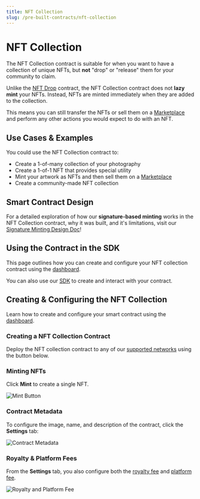 ```yaml
---
title: NFT Collection
slug: /pre-built-contracts/nft-collection
---
```



# NFT Collection

<div className="deployContractBtnContainer" style={{ marginTop: -70 }}>
  <DeployThisContractButton
    link={"https://thirdweb.com/contracts/new/pre-built/token/nft-collection"}
    contractType="nft-collection"
  />
</div>

The NFT Collection contract is suitable for when you want to have a collection of unique NFTs, but **not** "drop" or "release" them for your community to claim.

Unlike the [NFT Drop](/pre-built-contracts/nft-drop) contract, the NFT Collection contract does not **lazy mint** your NFTs. Instead, NFTs are minted immediately when they are added to the collection.

This means you can still transfer the NFTs or sell them on a [Marketplace](/pre-built-contracts/marketplace) and perform any other actions you would expect to do with an NFT.

## Use Cases & Examples

You could use the NFT Collection contract to:

- Create a 1-of-many collection of your photography
- Create a 1-of-1 NFT that provides special utility
- Mint your artwork as NFTs and then sell them on a [Marketplace](/pre-built-contracts/marketplace)
- Create a community-made NFT collection

<div className="row" style={{ marginBottom: 24 }}>
  <div className="col col--6" style={{ marginTop: 8 }}>
    <QuickstartCard
      name="Guide: Mint An NFT with No Code"
      link="/guides/create-nft-with-no-code"
      image="/assets/icons/education.png"
    />
  </div>
  <div className="col col--6" style={{ marginTop: 8 }}>
    <QuickstartCard
      name="Example: Create a Community-Made NFT Collection"
      link="https://github.com/thirdweb-example/signature-based-minting"
      image="/assets/icons/education.png"
    />
  </div>
</div>

## Smart Contract Design

For a detailed exploration of how our **signature-based minting** works in the NFT Collection contract,
why it was built, and it's limitations, visit our [Signature Minting Design Doc](/contracts/design/SignatureMint)!

<div className="row" style={{ marginBottom: 24 }}>
  <div className="col col--12" style={{ marginTop: 8 }}>
    <QuickstartCard
      name="Signature Minting Contract Design Document"
      link="/contracts/design/SignatureMint"
      image="/assets/icons/nft.png"
    />
  </div>
</div>

## Using the Contract in the SDK

This page outlines how you can create and configure your NFT collection contract using the [dashboard](https://thirdweb.com/dashboard).

You can also use our [SDK](/sdk) to create and interact with your contract.

<div className="row" style={{ marginBottom: 24 }}>
  <div className="col col--12" style={{ marginTop: 8 }}>
    <QuickstartCard
      name="Using the NFT Collection Contract in the SDK"
      link="/sdk/interacting-with-contracts/nft-collection"
      image="/assets/icons/nft.png"
    />
  </div>
</div>

## Creating & Configuring the NFT Collection

Learn how to create and configure your smart contract using the [dashboard](https://thirdweb.com/dashboard).

### Creating a NFT Collection Contract

Deploy the NFT collection contract to any of our
[supported networks](/guides/which-network-should-you-use) using the button below.

<div style={{ width: "fit-content" }}>
  <DeployThisContractButton
    link={"https://thirdweb.com/contracts/new/pre-built/token/nft-collection"}
    contractType="nft-collection"
  />
</div>

### Minting NFTs

Click **Mint** to create a single NFT.

![Mint Button](../assets/mint.png)

### Contract Metadata

To configure the image, name, and description of the contract, click the **Settings** tab:

![Contract Metadata](../assets/contract-metadata.png)

### Royalty & Platform Fees

From the **Settings** tab, you also configure both the [royalty fee](/dashboard/contract-settings) and [platform fee](/dashboard/contract-settings).

![Royalty and Platform Fee](../assets/royalty-and-platform-fee.png)
